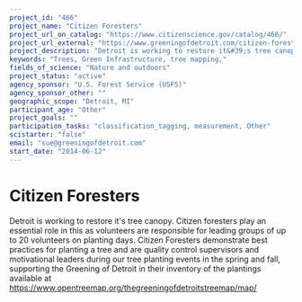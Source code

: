 ```yaml
---
project_id: "466"
project_name: "Citizen Foresters"
project_url_on_catalog: "https://www.citizenscience.gov/catalog/466/"
project_url_external: "https://www.greeningofdetroit.com/citizen-foresters/"
project_description: "Detroit is working to restore it&#39;s tree canopy.  Citizen foresters play an essential role in this as volunteers are responsible for leading groups of up to 20 volunteers on planting days.  Citizen Foresters demonstrate best practices for planting a tree and are quality control supervisors and motivational leaders during our tree planting events in the spring and fall, supporting the Greening of Detroit in their inventory of the plantings available at https://www.opentreemap.org/thegreeningofdetroitstreemap/map/"
keywords: "Trees, Green Infrastructure, tree mapping,"
fields_of_science: "Nature and outdoors"
project_status: "active"
agency_sponsor: "U.S. Forest Service (USFS)"
agency_sponsor_other: ""
geographic_scope: "Detroit, MI"
participant_age: "Other"
project_goals: ""
participation_tasks: "classification_tagging, measurement, Other"
scistarter: "false"
email: "sue@greeningofdetroit.com"
start_date: "2014-06-12"
---
```


# Citizen Foresters

Detroit is working to restore it&#39;s tree canopy.  Citizen foresters play an essential role in this as volunteers are responsible for leading groups of up to 20 volunteers on planting days.  Citizen Foresters demonstrate best practices for planting a tree and are quality control supervisors and motivational leaders during our tree planting events in the spring and fall, supporting the Greening of Detroit in their inventory of the plantings available at https://www.opentreemap.org/thegreeningofdetroitstreemap/map/
